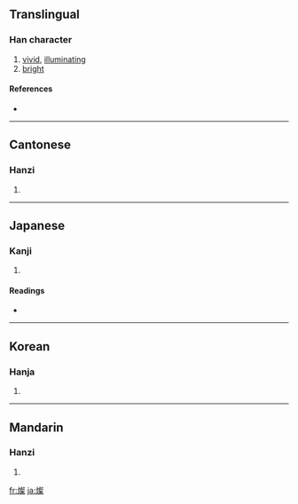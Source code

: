 {{also|灿}}
==Translingual==

===Han character===
{{Han char|rn=86|rad=火|as=13|sn=17|four=9789<sub>4</sub>|canj=火卜水木 (FYED)}}

# [[vivid]], [[illuminating]]
# [[bright]]

====References====
* {{Han ref|kx=0684.300|dkj=19468|dj=1097.070|hdz=32240.150|uh=71E6|ud=29158|bh=C0E9|bd=49385}}

----

==Cantonese==

===Hanzi===
{{yue-hanzi|jyut=|y=chan3}}

# {{defn|Cantonese}}

----

==Japanese==

===Kanji===
{{ja-kanji|grade=|rs=火13}}

# {{defn|Japanese}}

====Readings====
* {{ja-readings|on=[[さん]] (san)|kun=[[あきらか]] (akiraka)}}

----

==Korean==

===Hanja===
{{ko-hanja|hangeul=찬|eumhun=|rv=chan|mr=ch'an|y=chan}}

# {{defn|Korean}}

----

==Mandarin==

===Hanzi===
{{cmn-hanzi|sim=灿|pin=[[bìng]] ([[bing4]]), [[càn]] ([[can4]])|wg=ping<sup>4</sup>, ts'an<sup>4</sup>}}

# {{defn|Mandarin}}

[[fr:燦]]
[[ja:燦]]